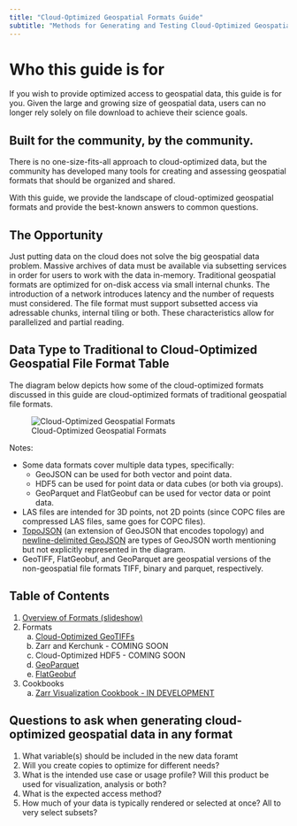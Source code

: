 ```yaml
---
title: "Cloud-Optimized Geospatial Formats Guide"
subtitle: "Methods for Generating and Testing Cloud-Optimized Geospatial Formats"
---
```


# Who this guide is for

If you wish to provide optimized access to geospatial data, this guide is for you. Given the large and growing size of geospatial data, users can no longer rely solely on file download to achieve their science goals.

## Built for the community, by the community.

There is no one-size-fits-all approach to cloud-optimized data, but the community has developed many tools for creating and assessing geospatial formats that should be organized and shared.

With this guide, we provide the landscape of cloud-optimized geospatial formats and provide the best-known answers to common questions.

## The Opportunity

Just putting data on the cloud does not solve the big geospatial data problem. Massive archives of data must be available via subsetting services in order for users to work with the data in-memory. Traditional geospatial formats are optimized for on-disk access via small internal chunks. The introduction of a network introduces  latency and the number of requests must considered. The file format must support subsetted access via adressable chunks, internal tiling or both. These characteristics allow for parallelized and partial reading.

## Data Type to Traditional to Cloud-Optimized Geospatial File Format Table

The diagram below depicts how some of the cloud-optimized formats discussed in this guide are cloud-optimized formats of traditional geospatial file formats.

![Cloud-Optimized Geospatial Formats](./images/cogeo-formats-table.png)

Notes:

* Some data formats cover multiple data types, specifically:
    * GeoJSON can be used for both vector and point data.
    * HDF5 can be used for point data or data cubes (or both via groups).
    * GeoParquet and FlatGeobuf can be used for vector data or point data.
* LAS files are intended for 3D points, not 2D points (since COPC files are compressed LAS files, same goes for COPC files).
* [TopoJSON](https://github.com/topojson/topojson) (an extension of GeoJSON that encodes topology) and [newline-delimited GeoJSON](https://stevage.github.io/ndgeojson/) are types of GeoJSON worth mentioning but not explicitly represented in the diagram.
* GeoTIFF, FlatGeobuf, and GeoParquet are geospatial versions of the non-geospatial file formats TIFF, binary and parquet, respectively.

## Table of Contents

1. [Overview of Formats (slideshow)](./overview.qmd)
2. Formats
   a. [Cloud-Optimized GeoTIFFs](./cloud-optimized-geotiffs.ipynb)
   b. Zarr and Kerchunk - COMING SOON
   c. Cloud-Optimized HDF5 - COMING SOON
   d. [GeoParquet](./geoparquet.md)
   e. [FlatGeobuf](./flatgeobuf/index.qmd)
3. Cookbooks
   a. [Zarr Visualization Cookbook - IN DEVELOPMENT](https://nasa-impact.github.io/zarr-visualization-cookbook/)

## Questions to ask when generating cloud-optimized geospatial data in any format

1. What variable(s) should be included in the new data foramt
2. Will you create copies to optimize for different needs?
3. What is the intended use case or usage profile? Will this product be used for visualization, analysis or both?
4. What is the expected access method?
5. How much of your data is typically rendered or selected at once? All to very select subsets?


